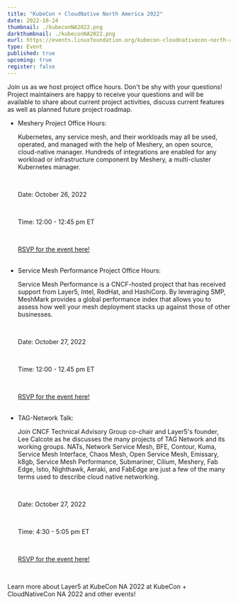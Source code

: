 ```yaml
---
title: "KubeCon + CloudNative North America 2022"
date: 2022-10-24
thumbnail: ./kubeconNA2022.png
darkthumbnail: ./kubeconNA2022.png
eurl: https://events.linuxfoundation.org/kubecon-cloudnativecon-north-america/
type: Event
published: true
upcoming: true
register: false
---
```

Join us as we host project office hours. Don't be shy with your questions! Project maintainers are happy to receive your questions and will be available to share about current project activities, discuss current features as well as planned future project roadmap.
<ul>
<li>
Meshery Project Office Hours: 

</br>
  
Kubernetes, any service mesh, and their workloads may all be used, operated, and managed with the help of Meshery, an open source, cloud-native manager. Hundreds of integrations are enabled for any workload or infrastructure component by Meshery, a multi-cluster Kubernetes manager.

</br>
  
  Date: October 26, 2022
  
</br>
  
  Time: 12:00 - 12:45 pm ET
  
</br>
  
  <a href="https://community.cncf.io/events/details/cncf-cncf-project-office-hours-presents-meshery-project-office-hour-1200-1245-pm-et/">​RSVP for the event here!</a>
</li>  

</br>

<li>
Service Mesh Performance Project Office Hours: 
  
</br>
  
Service Mesh Performance is a CNCF-hosted project that has received support from Layer5, Intel, RedHat, and HashiCorp. By leveraging SMP, MeshMark provides a global performance index that allows you to assess how well your mesh deployment stacks up against those of other businesses.

</br>
  
  Date: October 27, 2022
  
  </br>
  
  Time: 12:00 - 12.45 pm ET
  
  </br>
  
  <a href="https://community.cncf.io/events/details/cncf-cncf-project-office-hours-presents-service-mesh-performance-project-office-hour-1200-1245-pm-et/">RSVP for the event here!</a>
</li>
</br>
<li>
TAG-Network Talk: 

</br>
  
  Join CNCF Technical Advisory Group co-chair and Layer5's founder, Lee Calcote as he discusses the many projects of TAG Network and its working groups. NATs, Network Service Mesh, BFE, Contour, Kuma, Service Mesh Interface, Chaos Mesh, Open Service Mesh, Emissary, k8gb, Service Mesh Performance, Submariner, Cilium, Meshery, Fab Edge, Istio, Nighthawk, Aeraki, and FabEdge are just a few of the many terms used to describe cloud native networking.
  
</br>
  
  Date: October 27, 2022

</br>
  
  Time: 4:30 - 5:05 pm ET
  
</br>
  
  <a href="https://sched.co/1BZJl">RSVP for the event here!</a>
</li>

</br>

</ul>

<p> Learn more about <Link to="/blog/events/layer5-at-kubecon-cloudnativecon-north-america">Layer5 at KubeCon NA 2022</Link> at KubeCon + CloudNativeCon NA 2022 and other <Link to="/community/events">events</Link>!</p>
